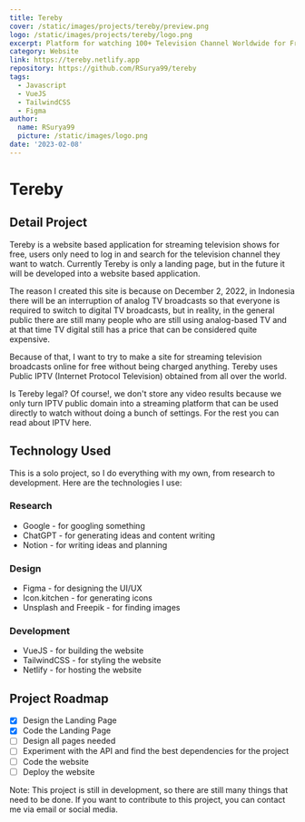 ```yaml
---
title: Tereby
cover: /static/images/projects/tereby/preview.png
logo: /static/images/projects/tereby/logo.png
excerpt: Platform for watching 100+ Television Channel Worldwide for Free
category: Website
link: https://tereby.netlify.app
repository: https://github.com/RSurya99/tereby
tags:
  - Javascript
  - VueJS
  - TailwindCSS
  - Figma
author:
  name: RSurya99
  picture: /static/images/logo.png
date: '2023-02-08'
---
```


# Tereby

## Detail Project

Tereby is a website based application for streaming television shows for free, users only need to log in and search for the television channel they want to watch. Currently Tereby is only a landing page, but in the future it will be developed into a website based application.

The reason I created this site is because on December 2, 2022, in Indonesia there will be an interruption of analog TV broadcasts so that everyone is required to switch to digital TV broadcasts, but in reality, in the general public there are still many people who are still using analog-based TV and at that time TV digital still has a price that can be considered quite expensive.

Because of that, I want to try to make a site for streaming television broadcasts online for free without being charged anything. Tereby uses Public IPTV (Internet Protocol Television) obtained from all over the world.

Is Tereby legal? Of course!, we don't store any video results because we only turn IPTV public domain into a streaming platform that can be used directly to watch without doing a bunch of settings. For the rest you can read about IPTV here.

## Technology Used

This is a solo project, so I do everything with my own, from research to development. Here are the technologies I use:

### Research

- Google - for googling something
- ChatGPT - for generating ideas and content writing
- Notion - for writing ideas and planning

### Design

- Figma - for designing the UI/UX
- Icon.kitchen - for generating icons
- Unsplash and Freepik - for finding images

### Development

- VueJS - for building the website
- TailwindCSS - for styling the website
- Netlify - for hosting the website

## Project Roadmap
- [x] Design the Landing Page
- [x] Code the Landing Page
- [ ] Design all pages needed
- [ ] Experiment with the API and find the best dependencies for the project
- [ ] Code the website
- [ ] Deploy the website

Note: This project is still in development, so there are still many things that need to be done. If you want to contribute to this project, you can contact me via email or social media.